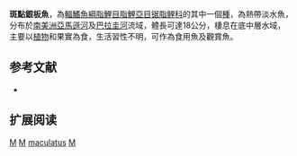 {{Speciesbox 
| genus = Metynnis
| species = maculatus
| status = NE
| status_system = IUCN3.1
| authority =  [[Kner|Kner]], 1858
| synonyms = *''Myletes maculatus''<br /><small>Kner, 1858</small>
}}
'''斑點銀板魚'''，為[[輻鰭魚綱|輻鰭魚綱]][[脂鯉目|脂鯉目]][[脂鯉亞目|脂鯉亞目]][[锯脂鲤科|锯脂鲤科]]的其中一個[[種|種]]，為熱帶淡水魚，分布於[[南美洲|南美洲]][[亞馬遜河|亞馬遜河]]及[[巴拉圭河|巴拉圭河]]流域，體長可達18公分，棲息在底中層水域，主要以[[植物|植物]]和果實為食，生活習性不明，可作為食用魚及觀賞魚。

==参考文献==
{{refbegin}}
*{{FishBase_species|genus=Metynnis|species=maculatus|year=2013|month=10}}
{{refend}}

== 扩展阅读 ==
{{refbegin}}
{{wikispecies-inline|Metynnis maculatus|斑點銀板魚}}
{{refend}}
{{Taxonbar|from=Q5647411}}

[[Category:食用魚|M]]
[[Category:觀賞魚|M]]
[[Category:银板鱼属|maculatus]]
[[Category:1858年描述的魚類|M]]